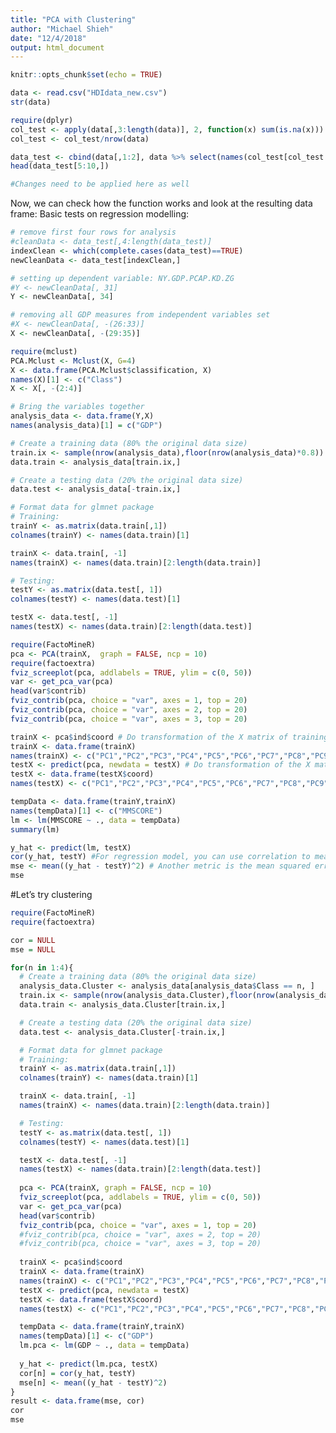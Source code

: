 ```yaml
---
title: "PCA with Clustering"
author: "Michael Shieh"
date: "12/4/2018"
output: html_document
---
```


```r
knitr::opts_chunk$set(echo = TRUE)
```

```r
data <- read.csv("HDIdata_new.csv")
str(data)
```
```r
require(dplyr)
col_test <- apply(data[,3:length(data)], 2, function(x) sum(is.na(x)))
col_test <- col_test/nrow(data)

data_test <- cbind(data[,1:2], data %>% select(names(col_test[col_test < 0.3])))
head(data_test[5:10,])

#Changes need to be applied here as well
```
Now, we can check how the function works and look at the resulting data frame:
Basic tests on regression modelling:
```r
# remove first four rows for analysis
#cleanData <- data_test[,4:length(data_test)]
indexClean <- which(complete.cases(data_test)==TRUE)
newCleanData <- data_test[indexClean,]

# setting up dependent variable: NY.GDP.PCAP.KD.ZG
#Y <- newCleanData[, 31]
Y <- newCleanData[, 34]

# removing all GDP measures from independent variables set
#X <- newCleanData[, -(26:33)]
X <- newCleanData[, -(29:35)]

require(mclust)
PCA.Mclust <- Mclust(X, G=4)
X <- data.frame(PCA.Mclust$classification, X)
names(X)[1] <- c("Class")
X <- X[, -(2:4)]

# Bring the variables together 
analysis_data <- data.frame(Y,X)
names(analysis_data)[1] = c("GDP")

# Create a training data (80% the original data size)
train.ix <- sample(nrow(analysis_data),floor(nrow(analysis_data)*0.8))
data.train <- analysis_data[train.ix,]

# Create a testing data (20% the original data size)
data.test <- analysis_data[-train.ix,]

# Format data for glmnet package
# Training:
trainY <- as.matrix(data.train[,1])
colnames(trainY) <- names(data.train)[1]

trainX <- data.train[, -1]
names(trainX) <- names(data.train)[2:length(data.train)]

# Testing:
testY <- as.matrix(data.test[, 1])
colnames(testY) <- names(data.test)[1]

testX <- data.test[, -1]
names(testX) <- names(data.train)[2:length(data.test)]
```

```r
require(FactoMineR)
pca <- PCA(trainX,  graph = FALSE, ncp = 10)
require(factoextra)
fviz_screeplot(pca, addlabels = TRUE, ylim = c(0, 50))
var <- get_pca_var(pca)
head(var$contrib)
fviz_contrib(pca, choice = "var", axes = 1, top = 20)
fviz_contrib(pca, choice = "var", axes = 2, top = 20)
fviz_contrib(pca, choice = "var", axes = 3, top = 20)
```

```r
trainX <- pca$ind$coord # Do transformation of the X matrix of training data
trainX <- data.frame(trainX)
names(trainX) <- c("PC1","PC2","PC3","PC4","PC5","PC6","PC7","PC8","PC9","PC10")
testX <- predict(pca, newdata = testX) # Do transformation of the X matrix of testing data
testX <- data.frame(testX$coord)
names(testX) <- c("PC1","PC2","PC3","PC4","PC5","PC6","PC7","PC8","PC9","PC10")

tempData <- data.frame(trainY,trainX)
names(tempData)[1] <- c("MMSCORE")
lm <- lm(MMSCORE ~ ., data = tempData)
summary(lm)

y_hat <- predict(lm, testX) 
cor(y_hat, testY) #For regression model, you can use correlation to measure how close your predictions with the true outcome values of the data points 
mse <- mean((y_hat - testY)^2) # Another metric is the mean squared error (mse)
mse
```

#Let's try clustering
```r
require(FactoMineR)
require(factoextra)

cor = NULL
mse = NULL

for(n in 1:4){
  # Create a training data (80% the original data size)
  analysis_data.Cluster <- analysis_data[analysis_data$Class == n, ]
  train.ix <- sample(nrow(analysis_data.Cluster),floor(nrow(analysis_data.Cluster)*0.8))
  data.train <- analysis_data.Cluster[train.ix,]

  # Create a testing data (20% the original data size)
  data.test <- analysis_data.Cluster[-train.ix,]

  # Format data for glmnet package
  # Training:
  trainY <- as.matrix(data.train[,1])
  colnames(trainY) <- names(data.train)[1]

  trainX <- data.train[, -1]
  names(trainX) <- names(data.train)[2:length(data.train)]

  # Testing:
  testY <- as.matrix(data.test[, 1])
  colnames(testY) <- names(data.test)[1]

  testX <- data.test[, -1]
  names(testX) <- names(data.train)[2:length(data.test)]
  
  pca <- PCA(trainX, graph = FALSE, ncp = 10)
  fviz_screeplot(pca, addlabels = TRUE, ylim = c(0, 50))
  var <- get_pca_var(pca)
  head(var$contrib)
  fviz_contrib(pca, choice = "var", axes = 1, top = 20)
  #fviz_contrib(pca, choice = "var", axes = 2, top = 20)
  #fviz_contrib(pca, choice = "var", axes = 3, top = 20)
  
  trainX <- pca$ind$coord
  trainX <- data.frame(trainX)
  names(trainX) <- c("PC1","PC2","PC3","PC4","PC5","PC6","PC7","PC8","PC9","PC10")
  testX <- predict(pca, newdata = testX)
  testX <- data.frame(testX$coord)
  names(testX) <- c("PC1","PC2","PC3","PC4","PC5","PC6","PC7","PC8","PC9","PC10")

  tempData <- data.frame(trainY,trainX)
  names(tempData)[1] <- c("GDP")
  lm.pca <- lm(GDP ~ ., data = tempData)
  
  y_hat <- predict(lm.pca, testX)
  cor[n] = cor(y_hat, testY)
  mse[n] <- mean((y_hat - testY)^2)
}
result <- data.frame(mse, cor)
cor
mse
```